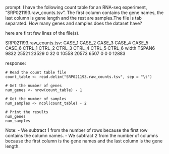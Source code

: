 prompt:
I have the following count table for an RNA-seq experiment, "SRP021193.raw_counts.tsv". The first column contains the gene names, the last column is gene length and the rest are samples.The file is tab separated. How many genes and samples does the dataset have?

here are first few lines of the file(s).

SRP021193.raw_counts.tsv:
CASE_1	CASE_2	CASE_3	CASE_4	CASE_5	CASE_6	CTRL_1	CTRL_2	CTRL_3	CTRL_4	CTRL_5	CTRL_6	width
TSPAN6	9832	25521	23529	0	32	0	10558	20573	6507	0	0	0	12883


response:
```
# Read the count table file
count_table <- read.delim("SRP021193.raw_counts.tsv", sep = "\t")

# Get the number of genes
num_genes <- nrow(count_table) - 1

# Get the number of samples
num_samples <- ncol(count_table) - 2

# Print the results
num_genes
num_samples
```
Note: 
- We subtract 1 from the number of rows because the first row contains the column names.
- We subtract 2 from the number of columns because the first column is the gene names and the last column is the gene length.
